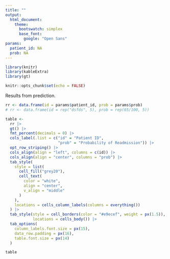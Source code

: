 ```yaml
---
title: ""
output:
  html_document:
    theme:
      bootswatch: simplex
      base_font:
        google: "Open Sans"
params:
  patient_id: NA
  prob: NA
---
```


```r
library(knitr)
library(kableExtra)
library(gt)

knitr::opts_chunk$set(echo = FALSE)
```

Results from prediction.

```r
rr <- data.frame(id = params$patient_id, prob = params$prob)
# rr <- data.frame(id = rep("dsfds", 5), prob = rep(65/100, 5))

table <-
  rr |>
  gt() |>
  fmt_percent(decimals = 0) |>
  cols_label(.list = c("id" = "Patient ID",
                       "prob" = "Probability of Readmission")) |>
  opt_row_striping() |>
  cols_align(align = "left", columns = c(id)) |>
  cols_align(align = "center", columns = "prob") |>
  tab_style(
    style = list(
      cell_fill("grey20"),
      cell_text(
        color = "white",
        align = "center",
        v_align = "middle"
      )
    ),
    locations = cells_column_labels(columns = everything())
  ) |>
  tab_style(style = cell_borders(color = "#e9ecef", weight = px(1.5)),
            locations = cells_body()) |>
  tab_options(
    column_labels.font.size = px(15),
    data_row.padding = px(16),
    table.font.size = px(14)
  )

table
```

